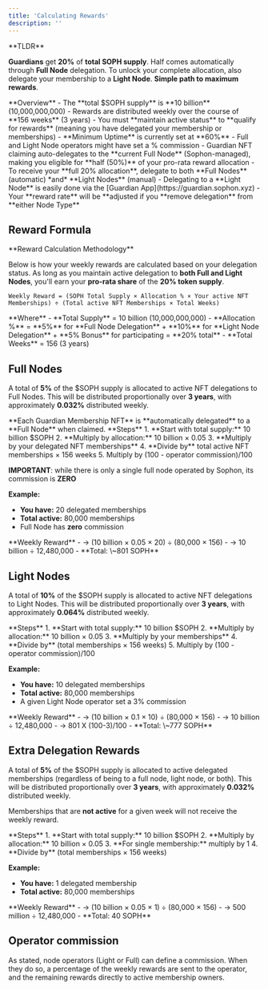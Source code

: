 ```yaml
---
title: 'Calculating Rewards'
description: ''
---
```


<Warning>
**TLDR**

**Guardians** get **20%** of **total SOPH supply**. Half comes automatically through **Full Node** delegation. To unlock your complete allocation, also delegate your membership to a **Light Node**. **Simple path to maximum rewards**.
</Warning>

<Info>
**Overview**
- The **total $SOPH supply** is **10 billion** (10,000,000,000)
- Rewards are distributed weekly over the course of **156 weeks** (3 years)
- You must **maintain active status** to **qualify for rewards** (meaning you have delegated your membership or memberships)
- **Minimum Uptime** is currently set at **60%**
- Full and Light Node operators might have set a % commission
- Guardian NFT claiming auto-delegates to the **current Full Node** (Sophon-managed), making you eligible for **half (50%)** of your pro-rata reward allocation
- To receive your **full 20% allocation**, delegate to both **Full Nodes** (automatic) *and* **Light Nodes** (manual)
- Delegating to a **Light Node** is easily done via the [Guardian App](https://guardian.sophon.xyz)
- Your **reward rate** will be **adjusted if you **remove delegation** from **either Node Type**
</Info>

## Reward Formula

<Tip>
**Reward Calculation Methodology**

Below is how your weekly rewards are calculated based on your delegation status. As long as you maintain active delegation to **both Full and Light Nodes**, you'll earn your **pro-rata share** of the **20% token supply**.
</Tip>

```
Weekly Reward = (SOPH Total Supply × Allocation % × Your active NFT Memberships) ÷ (Total active NFT Memberships × Total Weeks)
```

<Note>
**Where**
- **Total Supply** = 10 billion (10,000,000,000)
- **Allocation %** = **5%** for **Full Node Delegation** + **10%** for **Light Node Delegation** + **5% Bonus** for participating = **20% total**
- **Total Weeks** = 156 (3 years)
</Note>

## Full Nodes

A total of **5%** of the $SOPH supply is allocated to active NFT delegations to Full Nodes. This will be distributed proportionally over **3 years**, with approximately **0.032%** distributed weekly.

<Warning>
**Each Guardian Membership NFT** is **automatically delegated** to a **Full Node** when claimed.
</Warning>

<Info>
**Steps**
1. **Start with total supply:** 10 billion $SOPH
2. **Multiply by allocation:** 10 billion × 0.05
3. **Multiply by your delegated NFT memberships**
4. **Divide by** total active NFT memberships × 156 weeks
5. Multiply by (100 - operator commission)/100

**IMPORTANT**: while there is only a single full node operated by Sophon, its commission is **ZERO**
</Info>

**Example:**

- **You have:** 20 delegated memberships
- **Total active:** 80,000 memberships
- Full Node has **zero** commission

<Tip>
**Weekly Reward**
- -> (10 billion × 0.05 × 20) ÷ (80,000 × 156)
- -> 10 billion ÷ 12,480,000
- **Total: \~801 SOPH**
</Tip>

## Light Nodes

A total of **10%** of the $SOPH supply is allocated to active NFT delegations to Light Nodes. This will be distributed proportionally over **3 years**, with approximately **0.064%** distributed weekly.

<Info>
**Steps**
1. **Start with total supply:** 10 billion $SOPH
2. **Multiply by allocation:** 10 billion × 0.05
3. **Multiply by your memberships**
4. **Divide by** (total memberships × 156 weeks)
5. Multiply by (100 - operator commission)/100
</Info>

**Example:**

- **You have:** 10 delegated memberships
- **Total active:** 80,000 memberships
- A given Light Node operator set a 3% commission

<Tip>
**Weekly Reward**
- -> (10 billion × 0.1 × 10) ÷ (80,000 × 156)
- -> 10 billion  ÷ 12,480,000
- -> 801 X (100-3)/100
- **Total: \~777 SOPH**
</Tip>

## Extra Delegation Rewards

A total of **5%** of the $SOPH supply is allocated to active delegated memberships (regardless of being to a full node, light node, or both). This will be distributed proportionally over **3 years**, with approximately **0.032%** distributed weekly.

<Warning>Memberships that are **not active** for a given week will not receive the weekly reward.</Warning>

<Info>
**Steps**
1. **Start with total supply:** 10 billion $SOPH
2. **Multiply by allocation:** 10 billion × 0.05
3. **For single membership:** multiply by 1
4. **Divide by** (total memberships × 156 weeks)
</Info>

**Example:**

- **You have:** 1 delegated membership
- **Total active:** 80,000 memberships

<Tip>
**Weekly Reward**
- -> (10 billion × 0.05 × 1) ÷ (80,000 × 156)
- -> 500 million ÷ 12,480,000
- **Total: 40 SOPH**
</Tip>

## Operator commission

As stated, node operators (Light or Full) can define a commission. When they do so, a percentage of the weekly rewards are sent to the operator, and the remaining rewards directly to active membership owners.
